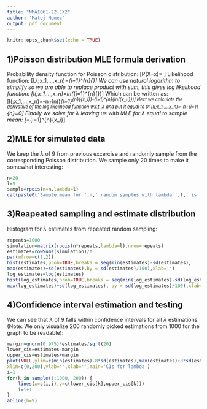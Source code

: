 ---
title: "NMAI061-22-EX2"
author: 'Matej Nemec'
output: pdf_document
---

```{r setup, include=FALSE}
knitr::opts_chunk$set(echo = TRUE)
```

## 1)Poisson distribution MLE formula derivation
Probability density function for Poisson distribution:
\[P(X=x)=\frac{\lambda^xe^-\lambda}{x!} \]
Likelihood function:
\[L(\lambda;x_1,...,x_n)=\prod_{i=1}^{n}{\frac{\lambda^{x_i}e^-\lambda}{x_i!}}\]
We can use natural logarithm to simplify so we are able to replace product with sum, this gives log likelihood function:
\[l(\lambda;x_1,...,x_n)=ln(\prod_{i=1}^{n}{\frac{\lambda^{x_i}e^-\lambda}{x_i!}})\]
Which can be written as:
\[l(\lambda;x_1,...,x_n)=-n\lambda+ln(\lambda)\sum_{i=1}^{n}{{x_i}}-\sum_{i=1}^{n}{ln({x_i!}})\]
Next we calculate the derivative of the log likelihood function w.r.t. $\lambda$ and put it equal to 0:
\[\frac{d}{d\lambda}l(\lambda;x_1,...,x_n)=-n+\frac{1}{\lambda}\sum_{i=1}^{n}=0\]
Finally we solve for $\lambda$ leaving us with MLE for $\lambda$ equal to sample mean:
\[\lambda=\frac{1}{n}\sum_{i=1}^{n}{x_i}\]

## 2)MLE for simulated data
We keep the $\lambda$ of 9 from previous excercise and randomly sample from the corresponding Poisson distribution. We sample only 20 times to make it somewhat interesting:
```{r}
n=20
l=9
sample=rpois(n=n,lambda=l)
cat(paste0('Sample mean for ',n,' random samples with lambda ',l,' is ',mean(sample),'.'))
```

## 3)Reapeated sampling and estimate distribution

Histogram for $\lambda$ estimates from repeated random sampling:

```{r}
repeats=1000
simulation=matrix(rpois(n*repeats,lambda=l),nrow=repeats)
estimates=rowSums(simulation)/n
par(mfrow=c(1,2))
hist(estimates,prob=TRUE,breaks = seq(min(estimates)-sd(estimates), 
max(estimates)+sd(estimates),by = sd(estimates)/100),xlab='')
log_estimates=log(estimates)
hist(log_estimates,prob=TRUE,breaks = seq(min(log_estimates)-sd(log_estimates),
max(log_estimates)+sd(log_estimates), by = sd(log_estimates)/100),xlab='',ylab = '')
```
\newpage

## 4)Confidence interval estimation and testing

We can see that $\lambda$ of 9 falls within confidence intervals for all $\lambda$ estimations.
(Note: We only visualize 200 randomly picked estimations from 1000 for the graph to be readable):

```{r}
margin=qnorm(0.975)*estimates/sqrt(20)
lower_cis=estimates-margin
upper_cis=estimates+margin
plot(NULL,ylim=c(min(estimates)-8*sd(estimates),max(estimates)+8*sd(estimates)),
xlim=c(0,200),ylab='',xlab='',main='CIs for lambda')
i=1
for(k in sample(1:1000, 200)) {
    lines(x=c(i,i),y=c(lower_cis[k],upper_cis[k]))
    i=i+1
}
abline(h=9)
```